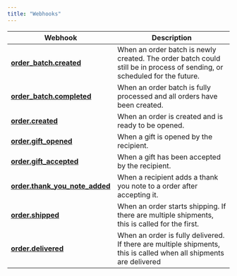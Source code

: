 ```yaml
---
title: "Webhooks"
---
```


| Webhook                                                                               | Description                                                                                                              |
| ------------------------------------------------------------------------------------- | ------------------------------------------------------------------------------------------------------------------------ |
| **[order_batch.created](/webhooks/events/order_batch.created)**               | When an order batch is newly created. The order batch could still be in process of sending, or scheduled for the future. |
| **[order_batch.completed](/webhooks/events/order_batch.completed)**           | When an order batch is fully processed and all orders have been created.                                                 |
| **[order.created](/webhooks/events/order.created)**                           | When an order is created and is ready to be opened.                                                                      |
| **[order.gift_opened](/webhooks/events/order.gift_opened)**                   | When a gift is opened by the recipient.                                                                                  |
| **[order.gift_accepted](/webhooks/events/order.gift_accepted)**               | When a gift has been accepted by the recipient.                                                                          |
| **[order.thank_you_note_added](/webhooks/events/order.thank_you_note_added)** | When a recipient adds a thank you note to a order after accepting it.                                                    |
| **[order.shipped](/webhooks/events/order.shipped)**                           | When an order starts shipping. If there are multiple shipments, this is called for the first.                            |
| **[order.delivered](/webhooks/events/order.delivered)**                       | When an order is fully delivered. If there are multiple shipments, this is called when all shipments are delivered       |
